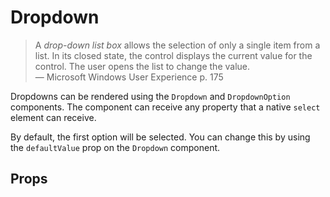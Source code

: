 

<Meta of={DropdownStories} />

# Dropdown

<blockquote>
  A <em>drop-down list box</em> allows the selection of only a single item from a list. In its closed state, the control displays the current value for the control. The user opens the list to change the value.

  <footer>— Microsoft Windows User Experience p. 175</footer>
</blockquote>

Dropdowns can be rendered using the `Dropdown` and `DropdownOption` components.
The component can receive any property that a native `select` element can receive.

<Canvas of={DropdownStories.Default} />

By default, the first option will be selected. You can change this by using the `defaultValue` prop on the `Dropdown` component.

<Canvas of={DropdownStories.Selected} />

## Props

<Controls />
